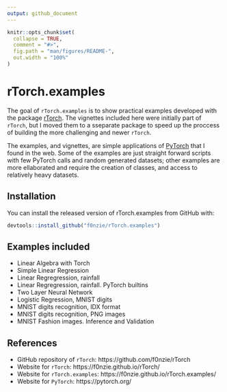 ```yaml
---
output: github_document
---
```


<!-- README.md is generated from README.Rmd. Please edit that file -->

```r
knitr::opts_chunk$set(
  collapse = TRUE,
  comment = "#>",
  fig.path = "man/figures/README-",
  out.width = "100%"
)
```
# rTorch.examples

<!-- badges: start -->
<!-- badges: end -->

The goal of `rTorch.examples` is to show practical examples developed with the package [rTorch](https://cran.r-project.org/web/packages/rTorch/index.html). The vignettes included here were initially part of `rTorch`, but I moved them to a sseparate package to speed up the proccess of building the more challenging and newer `rTorch`.

The examples, and vignettes, are simple applications of [PyTorch]() that I found in the web. Some of the examples are just straight forward scripts with few PyTorch calls and random generated datasets; other examples are more ellaborated and require the creation of classes, and access to relatively heavy datasets.



## Installation

You can install the released version of rTorch.examples from GitHub with:

``` r
devtools::install_github("f0nzie/rTorch.examples")
```

## Examples included

* Linear Algebra with Torch
* Simple Linear Regression
* Linear Regregression, rainfall
* Linear Regregression, rainfall. PyTorch builtins
* Two Layer Neural Network
* Logistic Regression, MNIST digits
* MNIST digits recognition, IDX format
* MNIST digits recognition, PNG images
* MNIST Fashion images. Inference and Validation



## References

* GitHub repository of `rTorch`: https://github.com/f0nzie/rTorch
* Website for `rTorch`: https://f0nzie.github.io/rTorch/
* Website for `rTorch.examples`: https://f0nzie.github.io/rTorch.examples/
* Website for `PyTorch`: https://pytorch.org/


